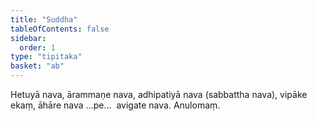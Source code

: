 ```yaml
---
title: "Suddha"
tableOfContents: false
sidebar:
  order: 1
type: "tipitaka"
basket: "ab"
---
```



<DynamicBreadcrumb />

<Division number="4">

<Paragraph number="1623">
Hetuyā nava, ārammaṇe nava, adhipatiyā nava (sabbattha nava), vipāke ekaṃ, āhāre nava …pe…  avigate nava.

</Paragraph>
</Division>

<Paragraph number="1624" type="center">
Anulomaṃ.
</Paragraph>